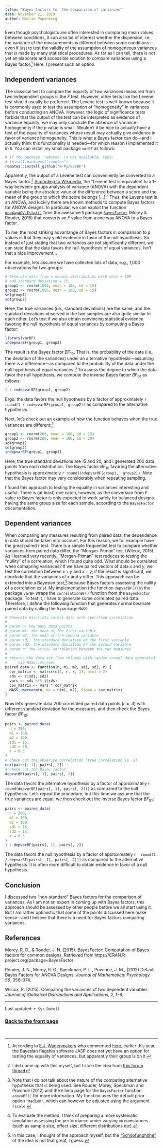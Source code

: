 ```yaml
---
title: "Bayes factors for the comparison of variances"
date: November 21, 2019
author: Martin Papenberg
---
```


Even though psychologists are often interested in comparing mean values 
between conditions, it can also be of interest whether the dispersion, 
i.e., the variance of the measurements is different between some 
conditions---even if just to test the validity of the assumption of 
homogeneous variances that is made by many statistical procedures. As 
far as I can tell, there is not yet an elaborate and accessible solution 
to compare variances using a Bayes factor.[^0] Here, I present such an 
option.

## Independent variances

The classical test to compare the equality of two variances measured 
from two independent groups is the *F* test. However, other tests like 
the Levene test should usually be preferred. The Levene test is 
well-known because it is commonly used to test the assumption of 
"homogeneity" in variances before conducting an ANOVA. However, the 
logic of significance tests forbids that the output of the test can be 
interpreted as evidence of variance equality; we may only conclude the 
absence of variance homogeneity if the *p* value is small. Wouldn't it 
be nice to actually have a test of the equality of variances whose 
result may actually give evidence in favor of variance homogeneity. This 
is what a Bayes factor can do---and I actually think this functionality 
is needed---for which reason I implemented it in `R`. You can install my 
small package `varBF` as follows: 

```r
# if the package `remotes` is not available, type:
# install.packages("remotes")
remotes::install_github("m-Py/varBF")
```

Apparently, the output of a Levene test can conveniently be converted 
to a Bayes factor.[^2] [According to 
Wikipedia](https://en.wikipedia.org/wiki/Levene%27s_test), the "Levene
test is equivalent to a 1-way between-groups analysis of variance 
(ANOVA) with the dependent variable being the absolute value of the 
difference between a score and the mean of the group to which the score 
belongs [...]." Thus, the Levene test is an ANOVA, and luckily there are 
known methods to compute Bayes factors for ANOVA designs. In particular, 
we can exploit the function 
[`oneWayAOV.Fstat()`](https://www.rdocumentation.org/packages/BayesFactor/
versions/0.9.12-4.2/topics/oneWayAOV.Fstat) 
from the awesome `R` package [`BayesFactor`](https://richarddmorey.github.io/BayesFactor/)
(Morey & Rouder, 2015) that converts an *F* value from a one way ANOVA 
to a Bayes factor.

To me, the most striking advantange of Bayes factors in comparison to 
*p* values is that they may yield evidence in favor of the null 
hypothesis. So instead of just stating that two variances are not 
significantly different, we can state that the data favors the null 
hypothesis of equal variances. Isn't that a nice improvement...

For example, lets assume we have collected lots of data, e.g., 1,000 
observations for two groups:

```r
# Generate data from a normal distribution with mean = 100 
# and standard deviation = 15
group1 <- rnorm(1000, mean = 100, sd = 15)
group2 <- rnorm(1000, mean = 100, sd = 15)
sd(group1)
sd(group2)
```

Here, the true variances (i.e., standard deviations) are the same, and 
the standard deviations observed in the two samples are also quite 
similar to each other. Let's test if we also obtain convincing 
statistical evidence favoring the null hypothesis of equal variances by 
computing a Bayes factor:

```r
library(varBF)
indepvarBF(group1, group2)
```

The result is the Bayes factor $BF_{10}$. That is, the probability of 
the data (i.e., the deviation of the variances) under an alternative 
hypothesis---assuming there is a difference---as compared to the 
probability of the data under the null hypothesis of equal 
variances.[^3] To assess the degree to which the data favor the null 
hypothesis, we compute the inverse Bayes factor $BF_{01}$ as follows: 

```r
1 / indepvarBF(group1, group2)
```

Ergo, the data favors the null hypothesis by a factor of approximately 
`r round(1 / indepvarBF(group1, group2))` as compared to the 
alternative hypothesis.

Next, let's check out an example of how the function behaves when the 
true variances are different:[^4]

```r
group1 <- rnorm(200, mean = 100, sd = 15)
group2 <- rnorm(200, mean = 100, sd = 20)
sd(group1)
sd(group2)
indepvarBF(group1, group2)
```

Here, the true standard deviations are 15 and 20, and I generated 200 
data points from each distribution. The Bayes factor $BF_{10}$ favoring 
the alternative hypothesis is approximately `r round(indepvarBF(group1, 
group2))`. Note that the Bayes factor may vary considerably when 
repeating sampling.

I found this approach to testing the equality in variances interesting 
and useful. There is (at least) one catch, however, as the conversion 
from *F* value to Bayes factor is only expected to work safely for 
balanced designs having the same group size for each sample, according 
to the `BayesFactor` documentation. 

## Dependent variances

When comparing any measures resulting from paired data, the dependence 
in data should be taken into account. For this reason, we for example 
have the great paired *t* test. There is a simple frequentist test to 
compare whether variances from paired data differ, the "Morgan-Pitman" 
test (Wilcox, 2015). As I learned very recently, "Morgan-Pitman" test 
reduces to testing the "nullity" of a correlation, which I found quite 
odd. What should be correlated when comapring variances? If we have 
paired vectors of data *x* and *y*, we test the correlation between $x + 
y$ and $x - y$; if the result is significant, we conclude that the 
variances of $x$ and $y$ differ. This approach can be extended into a 
Bayesian test,[^5] because Bayes factors assessing the nullity of a 
correlation exist. My implementation (the function `depvarBF()`) in the 
package `varBF` wraps the `correlationBF()` function from the 
`BayesFactor` package. To test it, I have to generate some correlated 
paired data. Therefore, I define the following function that generates 
normal bivariate paired data by calling the `R` package `MASS`:

```r
# Generate bivariate normal data with specified correlation
#
# param n: how many data points
# param m1: the mean of the first variable
# param m2: the mean of the second variable
# param sd1: the standard deviation of the first variable
# param sd2: the standard deviation of the second variable
# param r: the »true« correlation between the two measures
# 
# return: the data set (two columns with random normal data generated 
#     via MASS::mvrnom)
paired_data <- function(n, m1, m2, sd1, sd2, r) {
  cor_matrix <- matrix(c(1, r, r, 1), ncol = 2)
  sds <- c(sd1, sd2)
  vars <- sds %*% t(sds)
  cov_matrix <- vars * cor_matrix
  MASS::mvrnorm(n, mu = c(m1, m2), Sigma = cov_matrix)
}
```

Now let's generate data 200 correlated paired data points ($r = .3$) 
with different standard deviation for the measures, and then check the 
Bayes factor $BF_{10}$:

```r
pairs <- paired_data(
  n = 200, 
  m1 = 100, 
  m2 = 100, 
  sd1 = 15, 
  sd2 = 20, 
  r = 0.3
)
# check out the observed correlation (true correlation is .3)
cor(pairs[, 1], pairs[, 2])
# check out the Bayes factor: 
depvarBF(pairs[, 1], pairs[, 2])
```

The data favors the alternative hypothesis by a factor of approximately 
`r round(depvarBF(pairs[, 1], pairs[, 2]))` as compared to the null 
hypothesis. Let's repeat the procedure, but this time we assume that the 
true variances are equal; we then check out the inverse Bayes factor 
$BF_{01}$:

```r
pairs <- paired_data(
  n = 200, 
  m1 = 100, 
  m2 = 100, 
  sd1 = 15, 
  sd2 = 15, 
  r = 0.3
)
1 / depvarBF(pairs[, 1], pairs[, 2])
```

The data favors the null hypothesis by a factor of approximately `r 
round(1 / depvarBF(pairs[, 1], pairs[, 2]))` as compared to the 
alternative hypothesis. It is often more difficult to obtain evidence in 
favor of a null hypothesis. 

## Conclusion

I discussed two "non-standard" Bayes factors for the comparison of 
variances. As I am not an expert in coming up with Bayes factors, this 
approach should be assessed by other people before we all start using 
it. But I am rather optimistic that some of the points discussed here 
make sense---and I believe that there is a need for Bayes factors 
comparing variances. 

## References

Morey, R. D., & Rouder, J. N. (2015). BayesFactor: Computation of Bayes 
factors for common designs. Retrieved
from https://CRAN.R-project.org/package=BayesFactor


Rouder, J. N., Morey, R. D., Speckman, P. L., Province, J. M., (2012) 
Default Bayes Factors for ANOVA Designs. *Journal of Mathematical 
Psychology. 56*, 356--374.

Wilcox, R. (2015). Comparing the variances of two dependent variables. 
*Journal of Statistical Distributions and Applications, 2*, 1--8.

---

Last updated: `r Sys.Date()`

### <a href="index.html">Back to the front page</a>

&nbsp;

[^0]: According to [E.J. Wagenmakers](https://ejwagenmakers.com/papers.html) 
who commented 
[here](http://forum.cogsci.nl/discussion/2115/f-test-of-equality-of-variances), 
earlier this year, the Bayesian flagship software JASP does not yet have 
an option for testing the equality of variances, but apparently their 
group is on it.

[^2]: I did come up with this myself, but I stole the idea from [this forum 
thread](http://forum.cogsci.nl/discussion/2115/f-test-of-equality-of-variances)

[^3]: Note that I do not talk about the nature of the competing 
alternative hypothesis that is being used. See Rouder, Morey, Speckman 
and Province (2012) and the `R` help page for the `BayesFactor` function 
`anovaBF()` for more information. My function uses the default prior 
option `"medium"`, which can however be adjusted using the argument 
`rscale`.

[^4]: To evaluate the method, I think of preparing a more systematic 
simulation assessing the performance under varying circumstances (such 
as sample size, effect size, different distributions etc).

[^5]: In this case, I thought of the approach myself, but the 
["Schöpfunghöhe"](https://www.dict.cc/?s=Sch%C3%B6pfungsh%C3%B6he) of 
the idea is not that great, I guess.
